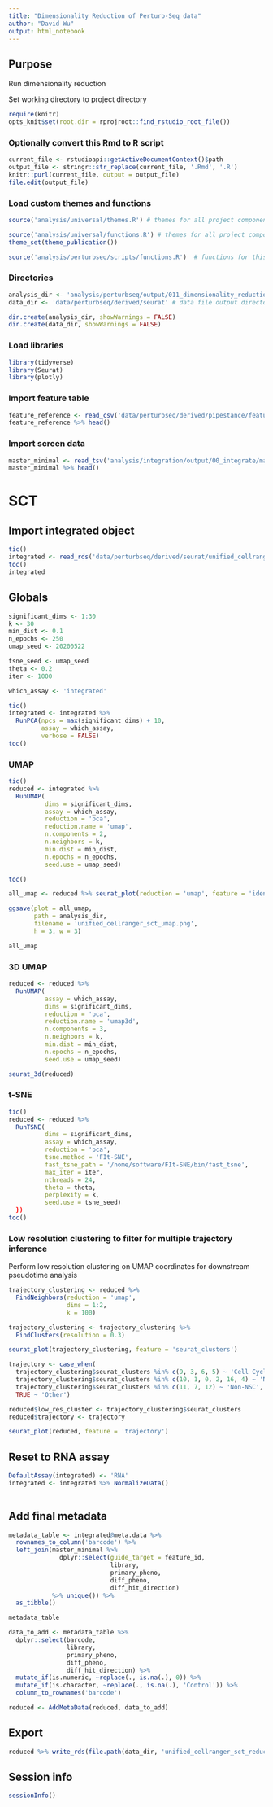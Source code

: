 ```yaml
---
title: "Dimensionality Reduction of Perturb-Seq data"
author: "David Wu"
output: html_notebook
---
```

## Purpose
Run dimensionality reduction 

Set working directory to project directory
```r
require(knitr)
opts_knit$set(root.dir = rprojroot::find_rstudio_root_file())
```

### Optionally convert this Rmd to R script 
```r
current_file <- rstudioapi::getActiveDocumentContext()$path
output_file <- stringr::str_replace(current_file, '.Rmd', '.R')
knitr::purl(current_file, output = output_file)
file.edit(output_file)
```

### Load custom themes and functions
```r
source('analysis/universal/themes.R') # themes for all project components

source('analysis/universal/functions.R') # themes for all project components
theme_set(theme_publication())

source('analysis/perturbseq/scripts/functions.R')  # functions for this component; may be empty
```

### Directories
```r
analysis_dir <- 'analysis/perturbseq/output/011_dimensionality_reduction' # analysis file output directory
data_dir <- 'data/perturbseq/derived/seurat' # data file output directory

dir.create(analysis_dir, showWarnings = FALSE)
dir.create(data_dir, showWarnings = FALSE)
```

### Load libraries
```r
library(tidyverse)
library(Seurat)
library(plotly)
```

### Import feature table
```r
feature_reference <- read_csv('data/perturbseq/derived/pipestance/features.csv')
feature_reference %>% head()
```
### Import screen data
```r
master_minimal <- read_tsv('analysis/integration/output/00_integrate/master_minimal.tsv.gz')
master_minimal %>% head()
```

# SCT
## Import integrated object
```r
tic()
integrated <- read_rds('data/perturbseq/derived/seurat/unified_cellranger_sct_clustered.rds')
toc()
integrated
``` 

## Globals
```r
significant_dims <- 1:30
k <- 30
min_dist <- 0.1
n_epochs <- 250
umap_seed <- 20200522

tsne_seed <- umap_seed
theta <- 0.2
iter <- 1000

which_assay <- 'integrated'
```

```r
tic()
integrated <- integrated %>% 
  RunPCA(npcs = max(significant_dims) + 10,
         assay = which_assay, 
         verbose = FALSE)
toc()
```

### UMAP
```r
tic()
reduced <- integrated %>% 
  RunUMAP(
          dims = significant_dims, 
          assay = which_assay,
          reduction = 'pca', 
          reduction.name = 'umap',
          n.components = 2, 
          n.neighbors = k, 
          min.dist = min_dist,
          n.epochs = n_epochs,
          seed.use = umap_seed)

toc()

all_umap <- reduced %>% seurat_plot(reduction = 'umap', feature = 'ident', do.label = T, size = 0.05, alpha = 0.2) %>% wrap_plots()

ggsave(plot = all_umap, 
       path = analysis_dir, 
       filename = 'unified_cellranger_sct_umap.png', 
       h = 3, w = 3)

all_umap
```


### 3D UMAP
```r
reduced <- reduced %>% 
  RunUMAP(
          assay = which_assay,
          dims = significant_dims, 
          reduction = 'pca', 
          reduction.name = 'umap3d',
          n.components = 3, 
          n.neighbors = k, 
          min.dist = min_dist,
          n.epochs = n_epochs,
          seed.use = umap_seed)

```


```r
seurat_3d(reduced)
```


### t-SNE
```r
tic()
reduced <- reduced %>% 
  RunTSNE(
          dims = significant_dims, 
          assay = which_assay,
          reduction = 'pca', 
          tsne.method = 'FIt-SNE', 
          fast_tsne_path = '/home/software/FIt-SNE/bin/fast_tsne', 
          max_iter = iter, 
          nthreads = 24,
          theta = theta, 
          perplexity = k,
          seed.use = tsne_seed)
  })
toc()
```

### Low resolution clustering to filter for multiple trajectory inference
Perform low resolution clustering on UMAP coordinates for downstream pseudotime analysis
```r
trajectory_clustering <- reduced %>% 
  FindNeighbors(reduction = 'umap',
                dims = 1:2, 
                k = 100)

trajectory_clustering <- trajectory_clustering %>% 
  FindClusters(resolution = 0.3)

seurat_plot(trajectory_clustering, feature = 'seurat_clusters')
```


```r
trajectory <- case_when(
  trajectory_clustering$seurat_clusters %in% c(9, 3, 6, 5) ~ 'Cell Cycle',
  trajectory_clustering$seurat_clusters %in% c(10, 1, 0, 2, 16, 4) ~ 'NSC',
  trajectory_clustering$seurat_clusters %in% c(11, 7, 12) ~ 'Non-NSC',
  TRUE ~ 'Other')

reduced$low_res_cluster <- trajectory_clustering$seurat_clusters
reduced$trajectory <- trajectory

seurat_plot(reduced, feature = 'trajectory')
```

## Reset to RNA assay
```r
DefaultAssay(integrated) <- 'RNA'
integrated <- integrated %>% NormalizeData()
    
```

## Add final metadata
```r
metadata_table <- integrated@meta.data %>% 
  rownames_to_column('barcode') %>%
  left_join(master_minimal %>% 
              dplyr::select(guide_target = feature_id,
                            library,
                            primary_pheno,
                            diff_pheno,
                            diff_hit_direction) 
            %>% unique()) %>% 
  as_tibble()

metadata_table
```

```r
data_to_add <- metadata_table %>% 
  dplyr::select(barcode,
                library,
                primary_pheno,
                diff_pheno,
                diff_hit_direction) %>% 
  mutate_if(is.numeric, ~replace(., is.na(.), 0)) %>% 
  mutate_if(is.character, ~replace(., is.na(.), 'Control')) %>% 
  column_to_rownames('barcode') 

reduced <- AddMetaData(reduced, data_to_add)

```

## Export
```r
reduced %>% write_rds(file.path(data_dir, 'unified_cellranger_sct_reduced.rds'))
```

## Session info
```r
sessionInfo()
```

